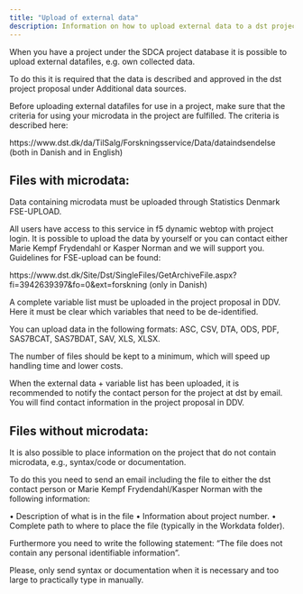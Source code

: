 ```yaml
---
title: "Upload of external data"
description: Information on how to upload external data to a dst project
---
```


When you have a project under the SDCA project database it is possible to upload external datafiles, e.g. own collected data. 

To do this it is required that the data is described and approved in the dst project proposal under Additional data sources.

Before uploading external datafiles for use in a project, make sure that the criteria for using your microdata in the project are fulfilled. The criteria is described here:

https://www.dst.dk/da/TilSalg/Forskningsservice/Data/dataindsendelse (both in Danish and in English)


## Files with microdata:

Data containing microdata must be uploaded through Statistics Denmark FSE-UPLOAD.

All users have access to this service in f5 dynamic webtop with project login. It is possible to upload the data by yourself or you can contact either Marie Kempf Frydendahl or Kasper Norman and we will support you. Guidelines for FSE-upload can be found:

https://www.dst.dk/Site/Dst/SingleFiles/GetArchiveFile.aspx?fi=3942639397&fo=0&ext=forskning (only in Danish)
 

A complete variable list must be uploaded in the project proposal in DDV. Here it must be clear which variables that need to be de-identified.

You can upload data in the following formats: ASC, CSV, DTA, ODS, PDF, SAS7BCAT, SAS7BDAT, SAV, XLS, XLSX.

The number of files should be kept to a minimum, which will speed up handling time and lower costs.

When the external data + variable list has been uploaded, it is recommended to notify the contact person for the project at dst by email. You will find contact information in the project proposal in DDV. 


## Files without microdata:

It is also possible to place information on the project that do not contain microdata, e.g., syntax/code or documentation. 

To do this you need to send an email including the file to either the dst contact person or Marie Kempf Frydendahl/Kasper Norman with the following information:

•	Description of what is in the file
•	Information about project number.
•	Complete path to where to place the file (typically in the Workdata folder).

Furthermore you need to write the following statement: “The file does not contain any personal identifiable information”.

Please, only send syntax or documentation when it is necessary and too large to practically type in manually.


